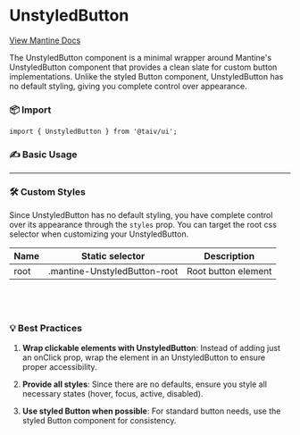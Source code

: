 
<Meta of={UnstyledButtonStories} />

# UnstyledButton

[View Mantine Docs](https://v6.mantine.dev/core/unstyled-button/)

The UnstyledButton component is a minimal wrapper around Mantine's UnstyledButton component that provides a clean slate for custom button implementations. Unlike the styled Button component, UnstyledButton has no default styling, giving you complete control over appearance.

### 📦 Import

```tsx
import { UnstyledButton } from '@taiv/ui';
```

### ✍️ Basic Usage

<Canvas of={UnstyledButtonStories.Default} />
<Controls of={UnstyledButtonStories.Default} />

---

### 🛠️ Custom Styles

Since UnstyledButton has no default styling, you have complete control over its appearance through the `styles` prop.
You can target the root css selector when customizing your UnstyledButton.

<table>
  <thead>
    <tr>
      <th>Name</th>
      <th>Static selector</th>
      <th>Description</th>
    </tr>
  </thead>
  <tbody>
    <tr>
      <td>root</td>
      <td>.mantine-UnstyledButton-root</td>
      <td>Root button element</td>
    </tr>
  </tbody>
</table>

## <br />

### 💡 Best Practices

1. **Wrap clickable elements with UnstyledButton**: Instead of adding just an onClick prop, wrap the element in an UnstyledButton to ensure proper accessibility.

2. **Provide all styles**: Since there are no defaults, ensure you style all necessary states (hover, focus, active, disabled).

3. **Use styled Button when possible**: For standard button needs, use the styled Button component for consistency.
